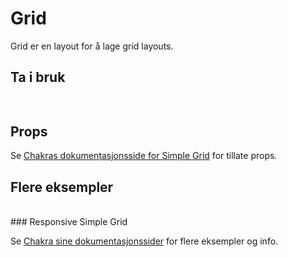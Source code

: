 
<Meta of={SimpleGridStories} />

# Grid

Grid er en layout for å lage grid layouts.

<Canvas of={SimpleGridStories.SimpleGrid} />

## Ta i bruk

```jsx
import { SimpleGrid } from "@kvib/react";
```

## Props

Se [Chakras dokumentasjonsside for Simple Grid](https://chakra-ui.com/docs/components/simple-grid/props) for tillate props.

## Flere eksempler

<br />
### Responsive Simple Grid

<Canvas of={SimpleGridStories.ResponsiveSimpleGrid} />

Se [Chakra sine dokumentasjonssider](https://chakra-ui.com/docs/components/simple-grid/usage) for flere eksempler og info.
